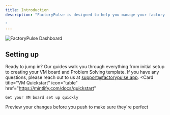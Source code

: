 ```yaml
---
title: Introduction
description: "FactoryPulse is designed to help you manage your factory operations. Here, you’ll find all the resources you need to get started, troubleshoot issues, and discover new ways to optimize your FactoryPulse experience.

"
---
```


<img
  className="block rounded-3xl border-2 border-gray-200 shadow-lg"
  src="/images/dashboard.png"
  alt="FactoryPulse Dashboard"
/>


## Setting up
Ready to jump in? Our guides walk you through everything from initial setup to creating your VM board and Problem Solving template. If you have any questions, please reach out to us at support@factorypulse.app.
<CardGroup cols={2}>
  <Card
    title="VM Quickstart"
    icon="table"
    href="https://mintlify.com/docs/quickstart"
  >
    Get your VM board set up quickly
  </Card>
  <Card
    title="Problem Solving"
    icon="magnifying-glass"
    href="https://mintlify.com/docs/development"
  >
    Preview your changes before you push to make sure they're perfect
  </Card>
</CardGroup>
